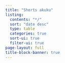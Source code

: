 ```yaml
---
title: "Shorts akuku"
listing:
  contents: "*/"
  sort: "date desc"
  type: table
  categories: true
  sort-ui: true
  filter-ui: true
page-layout: full
title-block-banner: true
---
```


